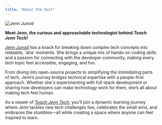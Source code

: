 ```yaml
---
title: "About the host"
---
```

![Jenn Junod](https://github.com/user-attachments/assets/3185d09a-b67b-4bda-af10-d8698a9928d4)


**Meet Jenn, the curious and approachable technologist behind *Teach Jenn Tech*!**  

[Jenn Junod](https://jennjunod.dev/) has a knack for breaking down complex tech concepts into relatable, 'aha' moments. She brings a unique mix of hands-on coding skills and a passion for connecting with the developer community, making every tech topic feel accessible, engaging, and fun.  

From diving into open-source projects to simplifying the intimidating parts of tech, Jenn’s journey bridges technical expertise with a people-first approach. Whether she's experimenting with full-stack development or sharing how developers can make technology work for them, she’s all about making tech feel human.  

As a viewer of *[Teach Jenn Tech](https://www.twitch.tv/jennjunod)*, you’ll join a dynamic learning journey where Jenn tackles new tech challenges live, celebrates the small wins, and embraces the stumbles—all while creating a space where anyone can feel inspired to learn.
